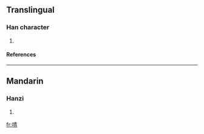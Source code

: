 ==Translingual==
===Han character===
{{Han char|rn=30|rad=口|as=08|sn=11|four=|canj=口手一月 (RQMB)}}
# {{defn|Han|sort=口08}}
====References====
{{Han ref|kx=1381.260|hdz=10635.130|uh=5568|ud=21864}}
----
==Mandarin==
===Hanzi===
{{cmn-hanzi|pin=[[qīng]] (qing1)|wg=ch'ing<sup>1</sup>}}
# {{defn|Mandarin}}

[[fr:啨]]